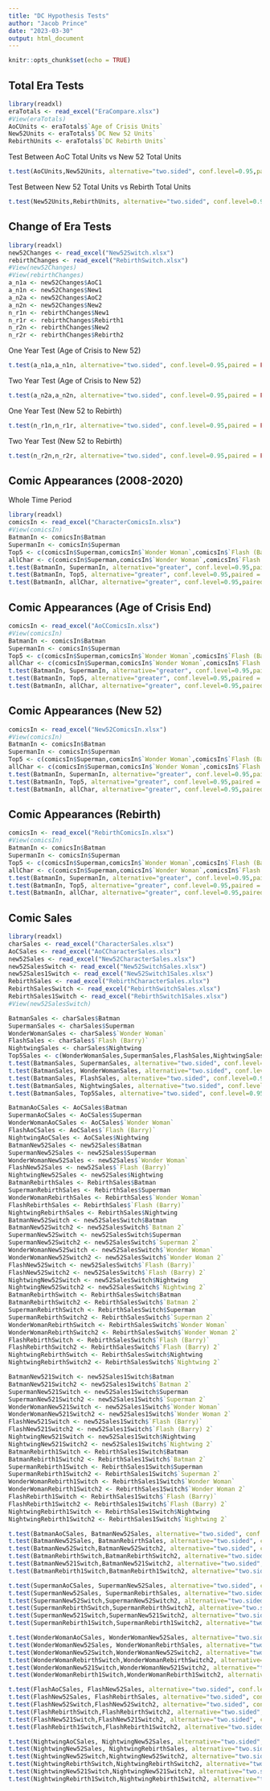 ```yaml
---
title: "DC Hypothesis Tests"
author: "Jacob Prince"
date: "2023-03-30"
output: html_document
---
```


```r
knitr::opts_chunk$set(echo = TRUE)
```

## Total Era Tests
```r
library(readxl)
eraTotals <- read_excel("EraCompare.xlsx")
#View(eraTotals)
AoCUnits <- eraTotals$`Age of Crisis Units`
New52Units <- eraTotals$`DC New 52 Units`
RebirthUnits <- eraTotals$`DC Rebirth Units`
```
Test Between AoC Total Units vs New 52 Total Units
```r
t.test(AoCUnits,New52Units, alternative="two.sided", conf.level=0.95,paired = FALSE)
```
Test Between New 52 Total Units vs Rebirth Total Units
```r
t.test(New52Units,RebirthUnits, alternative="two.sided", conf.level=0.95,paired = FALSE)
```

## Change of Era Tests
```r
library(readxl)
new52Changes <- read_excel("New52Switch.xlsx")
rebirthChanges <- read_excel("RebirthSwitch.xlsx")
#View(new52Changes)
#View(rebirthChanges)
a_n1a <- new52Changes$AoC1
a_n1n <- new52Changes$New1
a_n2a <- new52Changes$AoC2
a_n2n <- new52Changes$New2
n_r1n <- rebirthChanges$New1
n_r1r <- rebirthChanges$Rebirth1
n_r2n <- rebirthChanges$New2
n_r2r <- rebirthChanges$Rebirth2
```

One Year Test (Age of Crisis to New 52)
```r
t.test(a_n1a,a_n1n, alternative="two.sided", conf.level=0.95,paired = FALSE)
```
Two Year Test (Age of Crisis to New 52)
```r
t.test(a_n2a,a_n2n, alternative="two.sided", conf.level=0.95,paired = FALSE)
```
One Year Test (New 52 to Rebirth)
```r
t.test(n_r1n,n_r1r, alternative="two.sided", conf.level=0.95,paired = FALSE)
```

Two Year Test (New 52 to Rebirth)
```r
t.test(n_r2n,n_r2r, alternative="two.sided", conf.level=0.95,paired = FALSE)
```
## Comic Appearances (2008-2020)
Whole Time Period
```r
library(readxl)
comicsIn <- read_excel("CharacterComicsIn.xlsx")
#View(comicsIn)
BatmanIn <- comicsIn$Batman
SupermanIn <- comicsIn$Superman
Top5 <- c(comicsIn$Superman,comicsIn$`Wonder Woman`,comicsIn$`Flash (Barry)`,comicsIn$Nightwing)
allChar <- c(comicsIn$Superman,comicsIn$`Wonder Woman`,comicsIn$`Flash (Barry)`,comicsIn$Nightwing,comicsIn$Aquaman,comicsIn$`Flash (Wally)`,comicsIn$`Green Lantern (Hal)`,comicsIn$`Martian Manhunter`,comicsIn$Shazam,comicsIn$`Green Arrow`,comicsIn$Cyborg,comicsIn$Supergirl,comicsIn$Hawkman,comicsIn$`Green Lantern (John)`,comicsIn$`Green Lantern (Kyle)`,comicsIn$`Black Canary`,comicsIn$Batgirl,comicsIn$Zatanna,comicsIn$`John Constantine`,comicsIn$Starfire,comicsIn$`Dr Fate`,comicsIn$`Blue Beetle (Jaime)`,comicsIn$`Booster Gold`,comicsIn$`Swamp Thing`,comicsIn$Joker,comicsIn$`Lex Luthor`,comicsIn$`Harley Quinn`,comicsIn$Deathstroke,comicsIn$Catwoman)
t.test(BatmanIn, SupermanIn, alternative="greater", conf.level=0.95,paired = FALSE)
t.test(BatmanIn, Top5, alternative="greater", conf.level=0.95,paired = FALSE)
t.test(BatmanIn, allChar, alternative="greater", conf.level=0.95,paired = FALSE)
```


## Comic Appearances (Age of Crisis End)
```r
comicsIn <- read_excel("AoCComicsIn.xlsx")
#View(comicsIn)
BatmanIn <- comicsIn$Batman
SupermanIn <- comicsIn$Superman
Top5 <- c(comicsIn$Superman,comicsIn$`Wonder Woman`,comicsIn$`Flash (Barry)`,comicsIn$Nightwing)
allChar <- c(comicsIn$Superman,comicsIn$`Wonder Woman`,comicsIn$`Flash (Barry)`,comicsIn$Nightwing,comicsIn$Aquaman,comicsIn$`Flash (Wally)`,comicsIn$`Green Lantern (Hal)`,comicsIn$`Martian Manhunter`,comicsIn$Shazam,comicsIn$`Green Arrow`,comicsIn$Cyborg,comicsIn$Supergirl,comicsIn$Hawkman,comicsIn$`Green Lantern (John)`,comicsIn$`Green Lantern (Kyle)`,comicsIn$`Black Canary`,comicsIn$Batgirl,comicsIn$Zatanna,comicsIn$`John Constantine`,comicsIn$Starfire,comicsIn$`Dr Fate`,comicsIn$`Blue Beetle (Jaime)`,comicsIn$`Booster Gold`,comicsIn$`Swamp Thing`,comicsIn$Joker,comicsIn$`Lex Luthor`,comicsIn$`Harley Quinn`,comicsIn$Deathstroke,comicsIn$Catwoman)
t.test(BatmanIn, SupermanIn, alternative="greater", conf.level=0.95,paired = FALSE)
t.test(BatmanIn, Top5, alternative="greater", conf.level=0.95,paired = FALSE)
t.test(BatmanIn, allChar, alternative="greater", conf.level=0.95,paired = FALSE)
```
## Comic Appearances (New 52)
```r
comicsIn <- read_excel("New52ComicsIn.xlsx")
#View(comicsIn)
BatmanIn <- comicsIn$Batman
SupermanIn <- comicsIn$Superman
Top5 <- c(comicsIn$Superman,comicsIn$`Wonder Woman`,comicsIn$`Flash (Barry)`,comicsIn$Nightwing)
allChar <- c(comicsIn$Superman,comicsIn$`Wonder Woman`,comicsIn$`Flash (Barry)`,comicsIn$Nightwing,comicsIn$Aquaman,comicsIn$`Flash (Wally)`,comicsIn$`Green Lantern (Hal)`,comicsIn$`Martian Manhunter`,comicsIn$Shazam,comicsIn$`Green Arrow`,comicsIn$Cyborg,comicsIn$Supergirl,comicsIn$Hawkman,comicsIn$`Green Lantern (John)`,comicsIn$`Green Lantern (Kyle)`,comicsIn$`Black Canary`,comicsIn$Batgirl,comicsIn$Zatanna,comicsIn$`John Constantine`,comicsIn$Starfire,comicsIn$`Dr Fate`,comicsIn$`Blue Beetle (Jaime)`,comicsIn$`Booster Gold`,comicsIn$`Swamp Thing`,comicsIn$Joker,comicsIn$`Lex Luthor`,comicsIn$`Harley Quinn`,comicsIn$Deathstroke,comicsIn$Catwoman)
t.test(BatmanIn, SupermanIn, alternative="greater", conf.level=0.95,paired = FALSE)
t.test(BatmanIn, Top5, alternative="greater", conf.level=0.95,paired = FALSE)
t.test(BatmanIn, allChar, alternative="greater", conf.level=0.95,paired = FALSE)
```
## Comic Appearances (Rebirth)
```r
comicsIn <- read_excel("RebirthComicsIn.xlsx")
#View(comicsIn)
BatmanIn <- comicsIn$Batman
SupermanIn <- comicsIn$Superman
Top5 <- c(comicsIn$Superman,comicsIn$`Wonder Woman`,comicsIn$`Flash (Barry)`,comicsIn$Nightwing)
allChar <- c(comicsIn$Superman,comicsIn$`Wonder Woman`,comicsIn$`Flash (Barry)`,comicsIn$Nightwing,comicsIn$Aquaman,comicsIn$`Flash (Wally)`,comicsIn$`Green Lantern (Hal)`,comicsIn$`Martian Manhunter`,comicsIn$Shazam,comicsIn$`Green Arrow`,comicsIn$Cyborg,comicsIn$Supergirl,comicsIn$Hawkman,comicsIn$`Green Lantern (John)`,comicsIn$`Green Lantern (Kyle)`,comicsIn$`Black Canary`,comicsIn$Batgirl,comicsIn$Zatanna,comicsIn$`John Constantine`,comicsIn$Starfire,comicsIn$`Dr Fate`,comicsIn$`Blue Beetle (Jaime)`,comicsIn$`Booster Gold`,comicsIn$`Swamp Thing`,comicsIn$Joker,comicsIn$`Lex Luthor`,comicsIn$`Harley Quinn`,comicsIn$Deathstroke,comicsIn$Catwoman)
t.test(BatmanIn, SupermanIn, alternative="greater", conf.level=0.95,paired = FALSE)
t.test(BatmanIn, Top5, alternative="greater", conf.level=0.95,paired = FALSE)
t.test(BatmanIn, allChar, alternative="greater", conf.level=0.95,paired = FALSE)
```

## Comic Sales 
```r
library(readxl)
charSales <- read_excel("CharacterSales.xlsx")
AoCSales <- read_excel("AoCCharacterSales.xlsx")
new52Sales <- read_excel("New52CharacterSales.xlsx")
new52SalesSwitch <- read_excel("New52SwitchSales.xlsx")
new52Sales1Switch <- read_excel("New52Switch1Sales.xlsx")
RebirthSales <- read_excel("RebirthCharacterSales.xlsx")
RebirthSalesSwitch <- read_excel("RebirthSwitchSales.xlsx")
RebirthSales1Switch <- read_excel("RebirthSwitch1Sales.xlsx")
#View(new52SalesSwitch)
```

```r
BatmanSales <- charSales$Batman
SupermanSales <- charSales$Superman
WonderWomanSales <- charSales$`Wonder Woman`
FlashSales <- charSales$`Flash (Barry)`
NightwingSales <- charSales$Nightwing
Top5Sales <- c(WonderWomanSales,SupermanSales,FlashSales,NightwingSales)
t.test(BatmanSales, SupermanSales, alternative="two.sided", conf.level=0.95,paired = FALSE)
t.test(BatmanSales, WonderWomanSales, alternative="two.sided", conf.level=0.95,paired = FALSE)
t.test(BatmanSales, FlashSales, alternative="two.sided", conf.level=0.95,paired = FALSE)
t.test(BatmanSales, NightwingSales, alternative="two.sided", conf.level=0.95,paired = FALSE)
t.test(BatmanSales, Top5Sales, alternative="two.sided", conf.level=0.95,paired = FALSE)
```

```r
BatmanAoCSales <- AoCSales$Batman
SupermanAoCSales <- AoCSales$Superman
WonderWomanAoCSales <- AoCSales$`Wonder Woman`
FlashAoCSales <- AoCSales$`Flash (Barry)`
NightwingAoCSales <- AoCSales$Nightwing
BatmanNew52Sales <- new52Sales$Batman
SupermanNew52Sales <- new52Sales$Superman
WonderWomanNew52Sales <- new52Sales$`Wonder Woman`
FlashNew52Sales <- new52Sales$`Flash (Barry)`
NightwingNew52Sales <- new52Sales$Nightwing
BatmanRebirthSales <- RebirthSales$Batman
SupermanRebirthSales <- RebirthSales$Superman
WonderWomanRebirthSales <- RebirthSales$`Wonder Woman`
FlashRebirthSales <- RebirthSales$`Flash (Barry)`
NightwingRebirthSales <- RebirthSales$Nightwing
BatmanNew52Switch <- new52SalesSwitch$Batman
BatmanNew52Switch2 <- new52SalesSwitch$`Batman 2`
SupermanNew52Switch <- new52SalesSwitch$Superman
SupermanNew52Switch2 <- new52SalesSwitch$`Superman 2`
WonderWomanNew52Switch <- new52SalesSwitch$`Wonder Woman`
WonderWomanNew52Switch2 <- new52SalesSwitch$`Wonder Woman 2`
FlashNew52Switch <- new52SalesSwitch$`Flash (Barry)`
FlashNew52Switch2 <- new52SalesSwitch$`Flash (Barry) 2`
NightwingNew52Switch <- new52SalesSwitch$Nightwing
NightwingNew52Switch2 <- new52SalesSwitch$`Nightwing 2`
BatmanRebirthSwitch <- RebirthSalesSwitch$Batman
BatmanRebirthSwitch2 <- RebirthSalesSwitch$`Batman 2`
SupermanRebirthSwitch <- RebirthSalesSwitch$Superman
SupermanRebirthSwitch2 <- RebirthSalesSwitch$`Superman 2`
WonderWomanRebirthSwitch <- RebirthSalesSwitch$`Wonder Woman`
WonderWomanRebirthSwitch2 <- RebirthSalesSwitch$`Wonder Woman 2`
FlashRebirthSwitch <- RebirthSalesSwitch$`Flash (Barry)`
FlashRebirthSwitch2 <- RebirthSalesSwitch$`Flash (Barry) 2`
NightwingRebirthSwitch <- RebirthSalesSwitch$Nightwing
NightwingRebirthSwitch2 <- RebirthSalesSwitch$`Nightwing 2`

BatmanNew521Switch <- new52Sales1Switch$Batman
BatmanNew521Switch2 <- new52Sales1Switch$`Batman 2`
SupermanNew521Switch <- new52Sales1Switch$Superman
SupermanNew521Switch2 <- new52Sales1Switch$`Superman 2`
WonderWomanNew521Switch <- new52Sales1Switch$`Wonder Woman`
WonderWomanNew521Switch2 <- new52Sales1Switch$`Wonder Woman 2`
FlashNew521Switch <- new52Sales1Switch$`Flash (Barry)`
FlashNew521Switch2 <- new52Sales1Switch$`Flash (Barry) 2`
NightwingNew521Switch <- new52Sales1Switch$Nightwing
NightwingNew521Switch2 <- new52Sales1Switch$`Nightwing 2`
BatmanRebirth1Switch <- RebirthSales1Switch$Batman
BatmanRebirth1Switch2 <- RebirthSales1Switch$`Batman 2`
SupermanRebirth1Switch <- RebirthSales1Switch$Superman
SupermanRebirth1Switch2 <- RebirthSales1Switch$`Superman 2`
WonderWomanRebirth1Switch <- RebirthSales1Switch$`Wonder Woman`
WonderWomanRebirth1Switch2 <- RebirthSales1Switch$`Wonder Woman 2`
FlashRebirth1Switch <- RebirthSales1Switch$`Flash (Barry)`
FlashRebirth1Switch2 <- RebirthSales1Switch$`Flash (Barry) 2`
NightwingRebirth1Switch <- RebirthSales1Switch$Nightwing
NightwingRebirth1Switch2 <- RebirthSales1Switch$`Nightwing 2`
```

```r
t.test(BatmanAoCSales, BatmanNew52Sales, alternative="two.sided", conf.level=0.95,paired = FALSE)
t.test(BatmanNew52Sales, BatmanRebirthSales, alternative="two.sided", conf.level=0.95,paired = FALSE)
t.test(BatmanNew52Switch,BatmanNew52Switch2, alternative="two.sided", conf.level=0.95,paired = FALSE)
t.test(BatmanRebirthSwitch,BatmanRebirthSwitch2, alternative="two.sided", conf.level=0.95,paired = FALSE)
t.test(BatmanNew521Switch,BatmanNew521Switch2, alternative="two.sided", conf.level=0.95,paired = FALSE)
t.test(BatmanRebirth1Switch,BatmanRebirth1Switch2, alternative="two.sided", conf.level=0.95,paired = FALSE)
```

```r
t.test(SupermanAoCSales, SupermanNew52Sales, alternative="two.sided", conf.level=0.95,paired = FALSE)
t.test(SupermanNew52Sales, SupermanRebirthSales, alternative="two.sided", conf.level=0.95,paired = FALSE)
t.test(SupermanNew52Switch,SupermanNew52Switch2, alternative="two.sided", conf.level=0.95,paired = FALSE)
t.test(SupermanRebirthSwitch,SupermanRebirthSwitch2, alternative="two.sided", conf.level=0.95,paired = FALSE)
t.test(SupermanNew521Switch,SupermanNew521Switch2, alternative="two.sided", conf.level=0.95,paired = FALSE)
t.test(SupermanRebirth1Switch,SupermanRebirth1Switch2, alternative="two.sided", conf.level=0.95,paired = FALSE)
```

```r
t.test(WonderWomanAoCSales, WonderWomanNew52Sales, alternative="two.sided", conf.level=0.95,paired = FALSE)
t.test(WonderWomanNew52Sales, WonderWomanRebirthSales, alternative="two.sided", conf.level=0.95,paired = FALSE)
t.test(WonderWomanNew52Switch,WonderWomanNew52Switch2, alternative="two.sided", conf.level=0.95,paired = FALSE)
t.test(WonderWomanRebirthSwitch,WonderWomanRebirthSwitch2, alternative="two.sided", conf.level=0.95,paired = FALSE)
t.test(WonderWomanNew521Switch,WonderWomanNew521Switch2, alternative="two.sided", conf.level=0.95,paired = FALSE)
t.test(WonderWomanRebirth1Switch,WonderWomanRebirth1Switch2, alternative="two.sided", conf.level=0.95,paired = FALSE)
```

```r
t.test(FlashAoCSales, FlashNew52Sales, alternative="two.sided", conf.level=0.95,paired = FALSE)
t.test(FlashNew52Sales, FlashRebirthSales, alternative="two.sided", conf.level=0.95,paired = FALSE)
t.test(FlashNew52Switch,FlashNew52Switch2, alternative="two.sided", conf.level=0.95,paired = FALSE)
t.test(FlashRebirthSwitch,FlashRebirthSwitch2, alternative="two.sided", conf.level=0.95,paired = FALSE)
t.test(FlashNew521Switch,FlashNew521Switch2, alternative="two.sided", conf.level=0.95,paired = FALSE)
t.test(FlashRebirth1Switch,FlashRebirth1Switch2, alternative="two.sided", conf.level=0.95,paired = FALSE)
```

```r
t.test(NightwingAoCSales, NightwingNew52Sales, alternative="two.sided", conf.level=0.95,paired = FALSE)
t.test(NightwingNew52Sales, NightwingRebirthSales, alternative="two.sided", conf.level=0.95,paired = FALSE)
t.test(NightwingNew52Switch,NightwingNew52Switch2, alternative="two.sided", conf.level=0.95,paired = FALSE)
t.test(NightwingRebirthSwitch,NightwingRebirthSwitch2, alternative="two.sided", conf.level=0.95,paired = FALSE)
t.test(NightwingNew521Switch,NightwingNew521Switch2, alternative="two.sided", conf.level=0.95,paired = FALSE)
t.test(NightwingRebirth1Switch,NightwingRebirth1Switch2, alternative="two.sided", conf.level=0.95,paired = FALSE)
```

